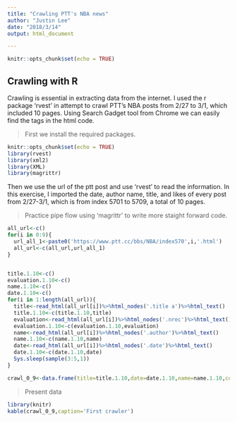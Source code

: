 ```yaml
---
title: "Crawling PTT's NBA news"
author: "Justin Lee"
date: "2018/3/14"
output: html_document

---
```


```r
knitr::opts_chunk$set(echo = TRUE)
```

## Crawling with R

Crawling is essential in extracting data from the internet. I used the r package 'rvest' in attempt to crawl PTT's NBA posts from 2/27 to 3/1, which included 10 pages. Using Search Gadget tool from Chrome we can easily find the tags in the html code.

> First we install the required packages.

```r
knitr::opts_chunk$set(echo = TRUE)
library(rvest)
library(xml2)
library(XML)
library(magrittr)
```

Then we use the url of the ptt post and use 'rvest' to read the information. In this exercise, I imported the date, author name, title, and likes of every post from 2/27-3/1, which is from index 5701 to 5709, a total of 10 pages.

> Practice pipe flow using 'magrittr' to write more staight forward code.

```r
all_url<-c()
for(i in 0:9){
  url_all_1<-paste0('https://www.ptt.cc/bbs/NBA/index570',i,'.html')
  all_url<-c(all_url,url_all_1)
}


title.1.10<-c()
evaluation.1.10<-c()
name.1.10<-c()
date.1.10<-c()
for(i in 1:length(all_url)){
  title<-read_html(all_url[i])%>%html_nodes('.title a')%>%html_text()
  title.1.10<-c(title.1.10,title)
  evaluation<-read_html(all_url[i])%>%html_nodes('.nrec')%>%html_text()
  evaluation.1.10<-c(evaluation.1.10,evaluation)
  name<-read_html(all_url[i])%>%html_nodes('.author')%>%html_text()
  name.1.10<-c(name.1.10,name)
  date<-read_html(all_url[i])%>%html_nodes('.date')%>%html_text()
  date.1.10<-c(date.1.10,date)
  Sys.sleep(sample(3:5,1))
}

```


```r
crawl_0_9<-data.frame(title=title.1.10,date=date.1.10,name=name.1.10,comment=evaluation.1.10)
```

> Present data

```r
library(knitr)
kable(crawl_0_9,caption='First crawler')
```




